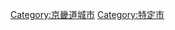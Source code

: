 {{catmore}}

{{DEFAULTSORT:Suwon-si}}
{{Commonscat|Suwon, Gyeonggi-do}}
[[Category:京畿道城市|Category:京畿道城市]]
[[Category:特定市|Category:特定市]]